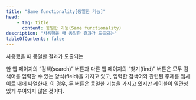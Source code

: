 ```yaml
---
title: "Same functionality[동일한 기능]"
head:
    - tag: title
      content: 동일한 기능(Same functionality)
description: "사용했을 때 동일한 결과가 도출되는"
tableOfContents: false
---
```


사용했을 때 동일한 결과가 도출되는

<Card title="예제" icon="open-book">
한 웹 페이지의 “검색(search)” 버튼과 다른 웹 페이지의 “찾기(find)” 버튼은 모두 검색어를 입력할 수 있는 양식(field)을 가지고 있고, 입력한 검색어와 관련된 주제를 웹사이트 내에 나열한다. 이 경우, 두 버튼은 동일한 기능을 가지고 있지만 레이블이 일관성 있게 부여되지 않은 것이다.
</Card>
